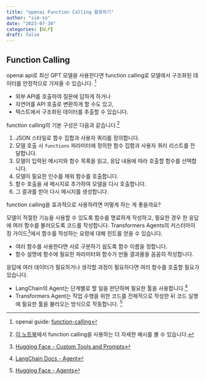 ```yaml
---
title: "openai Function Calling 활용하기"
author: "sim-so"
date: "2023-07-30"
categories: [NLP]
draft: false
---
```


## Function Calling

openai api로 최신 GPT 모델을 사용한다면 function calling로 모델에서 구조화된 데이터를 안정적으로 가져올 수 있습니다. [^1]

[^1]: openai guide: [function-calling](https://platform.openai.com/docs/guides/gpt/function-calling)

-   외부 API를 호출하여 질문에 답하게 하거나
-   자연어를 API 호출로 변환하게 할 수도 있고,
-   텍스트에서 구조화된 데이터를 추출할 수 있습니다.

function calling의 기본 구성은 다음과 같습니다.[^2]

[^2]: [이 노트북](https://github.com/openai/openai-cookbook/blob/main/examples/How_to_call_functions_with_chat_models.ipynb)에서 function calling을 사용하는 더 자세한 예시를 볼 수 있습니다.

1.  JSON 스타일로 함수 집합과 사용자 쿼리를 정의합니다.
2.  모델 호출 시 `functions` 파라미터에 정의한 함수 집함과 사용자 쿼리 리스트를 전달합니다.
3.  모델이 입력된 메시지와 함수 목록을 읽고, 응답 내용에 따라 호출할 함수를 선택합니다.
4.  모델이 필요한 인수를 채워 함수를 호출합니다.
5.  함수 호출을 새 메시지로 추가하여 모델을 다시 호출합니다.
6.  그 결과를 받아 다시 메시지를 생성합니다.

function calling을 효과적으로 사용하려면 어떻게 하는 게 좋을까요?

모델이 적절한 기능을 사용할 수 있도록 함수를 명료하게 작성하고, 필요한 경우 한 응답에 여러 함수를 불러오도록 코드를 작성합니다. Transformers Agents의 커스터마이징 가이드[^3]에서 함수를 작성하는 요령에 대해 힌트를 얻을 수 있습니다.

[^3]: [Hugging Face - Custom Tools and Prompts](https://huggingface.co/docs/transformers/custom_tools#customizing-the-tool-descriptions)

-   여러 함수를 사용한다면 서로 구분하기 쉽도록 함수 이름을 정합니다.
-   함수 설명에 함수에 필요한 파라미터와 함수가 만들 결과물을 꼼꼼히 작성합니다.

응답에 여러 데이터가 필요하거나 생각할 과정이 필요하다면 여러 함수를 호출할 필요가 있습니다.

-   LangChain의 Agent는 단계별로 할 일을 판단하며 필요한 툴을 사용합니다.[^4]
-   Transformers Agent는 작업 수행을 위한 코드를 전체적으로 작성한 뒤 코드 실행에 필요한 툴을 불러오는 방식으로 작동합니다. [^5]

[^4]: [LangChain Docs - Agent](https://python.langchain.com/docs/modules/agents/)

[^5]: [Hugging Face - Agents](https://huggingface.co/docs/transformers/transformers_agents)